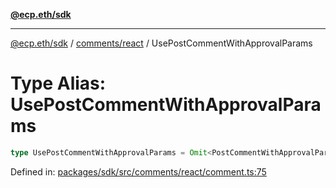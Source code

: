 [**@ecp.eth/sdk**](../../../index.mdx)

***

[@ecp.eth/sdk](/sdk-reference/index.mdx) / [comments/react](/sdk-reference/comments/react/index.mdx) / UsePostCommentWithApprovalParams

# Type Alias: UsePostCommentWithApprovalParams

```ts
type UsePostCommentWithApprovalParams = Omit<PostCommentWithApprovalParams, "writeContract">;
```

Defined in: [packages/sdk/src/comments/react/comment.ts:75](https://github.com/ecp-eth/comments-monorepo/blob/main/packages/sdk/src/comments/react/comment.ts#L75)
